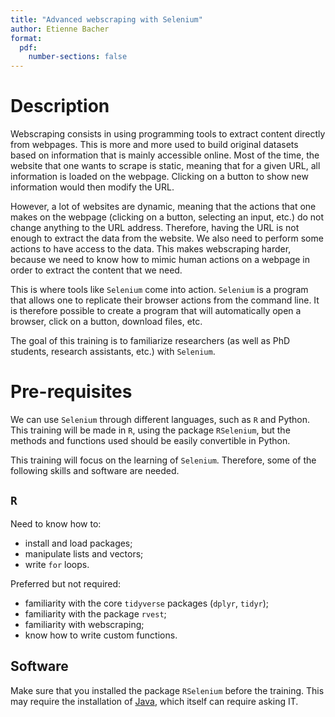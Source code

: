 ```yaml
---
title: "Advanced webscraping with Selenium"
author: Etienne Bacher
format: 
  pdf:
    number-sections: false
---
```


# Description

Webscraping consists in using programming tools to extract content directly from
webpages. This is more and more used to build original datasets based on information
that is mainly accessible online. Most of the time, the website that one wants to 
scrape is static, meaning that for a given URL, all information is loaded on the 
webpage. Clicking on a button to show new information would then modify the URL.

However, a lot of websites are dynamic, meaning that the actions that one makes on the 
webpage (clicking on a button, selecting an input, etc.) do not change anything to
the URL address. Therefore, having the URL is not enough to extract the data from
the website. We also need to perform some actions to have access to the data. This 
makes webscraping harder, because we need to know how to mimic human actions
on a webpage in order to extract the content that we need.

This is where tools like `Selenium` come into action. `Selenium` is a program that
allows one to replicate their browser actions from the command line. It is 
therefore possible to create a program that will automatically open a browser, 
click on a button, download files, etc.

The goal of this training is to familiarize researchers (as well as PhD students,
research assistants, etc.) with `Selenium`. 



# Pre-requisites

We can use `Selenium` through different languages, such as `R` and Python. This
training will be made in `R`, using the package `RSelenium`, but the methods
and functions used should be easily convertible in Python.

This training will focus on the learning of `Selenium`. Therefore, some of the 
following skills and software are needed.

## `R`

Need to know how to:

* install and load packages;
* manipulate lists and vectors;
* write `for` loops.
  
Preferred but not required:

* familiarity with the core `tidyverse` packages (`dplyr`, `tidyr`);
* familiarity with the package `rvest`;
* familiarity with webscraping;
* know how to write custom functions.
  
  
## Software

Make sure that you installed the package `RSelenium` before the training. This 
may require the installation of [Java](https://www.java.com/en/download/), which
itself can require asking IT.

